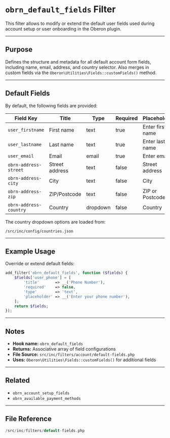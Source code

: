 # `obrn_default_fields` Filter

This filter allows to modify or extend the default user fields used during account setup or user onboarding in the Oberon plugin.

---

## Purpose

Defines the structure and metadata for all default account form fields, including name, email, address, and country selector. Also merges in custom fields via the `Oberon\Utilities\Fields::customFields()` method.

---

## Default Fields

By default, the following fields are provided:

| Field Key              | Title          | Type     | Required | Placeholder      |
| ---------------------- | -------------- | -------- | -------- | ---------------- |
| `user_firstname`       | First name     | text     | true     | Enter first name |
| `user_lastname`        | Last name      | text     | true     | Enter last name  |
| `user_email`           | Email          | email    | true     | Enter email      |
| `obrn-address-street`  | Street address | text     | false    | Street address   |
| `obrn-address-city`    | City           | text     | false    | City             |
| `obrn-address-zip`     | ZIP/Postcode   | text     | false    | ZIP or Postcode  |
| `obrn-address-country` | Country        | dropdown | false    | Country          |

The country dropdown options are loaded from:

```
/src/inc/config/countries.json
```

---

## Example Usage

Override or extend default fields:

```php
add_filter('obrn_default_fields', function ($fields) {
    $fields['user_phone'] = [
        'title'       => __('Phone Number'),
        'required'    => false,
        'type'        => 'text',
        'placeholder' => __('Enter your phone number'),
    ];
    return $fields;
});
```

---

## Notes

-   **Hook name:** `obrn_default_fields`
-   **Returns:** Associative array of field configurations
-   **File Source:** `src/inc/filters/account/default-fields.php`
-   **Uses:** `Oberon\Utilities\Fields::customFields()` for additional fields

---

## Related

-   `obrn_account_setup_fields`
-   `obrn_available_payment_methods`

---

## File Reference

```php
/src/inc/filters/default-fields.php
```
